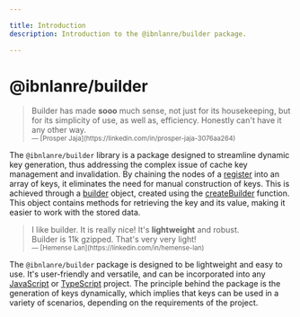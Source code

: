 ```yaml
---

title: Introduction
description: Introduction to the @ibnlanre/builder package.

---
```


# @ibnlanre/builder

<blockquote className="nx-text-2xl nx-italic nx-leading-tight nx-mt-8 nx-border-gray-300 nx-text-justify nx-text-gray-700 dark:nx-border-gray-700 dark:nx-text-gray-400 ltr:nx-border-l-2 ltr:nx-pl-6 rtl:nx-border-r-2 rtl:nx-pr-6">Builder has made <strong>sooo</strong> much sense, not just for its housekeeping, but for its simplicity of use, as well as, efficiency. Honestly can't have it any other way.<br /><small className="nx-not-italic nx-mt-3 nx-inline-block">— [Prosper Jaja](https://linkedin.com/in/prosper-jaja-3076aa264)</small></blockquote>

The `@ibnlanre/builder` library is a package designed to streamline dynamic key generation, thus addressing the complex issue of cache key management and invalidation. By chaining the nodes of a [register][4] into an array of keys, it eliminates the need for manual construction of keys. This is achieved through a [builder][3] object, created using the [createBuilder][2] function. This object contains methods for retrieving the key and its value, making it easier to work with the stored data.

<blockquote className="nx-text-2xl nx-italic nx-leading-tight nx-mt-8 nx-border-gray-300 nx-text-justify nx-text-gray-700 dark:nx-border-gray-700 dark:nx-text-gray-400 ltr:nx-border-l-2 ltr:nx-pl-6 rtl:nx-border-r-2 rtl:nx-pr-6">I like builder. It is really nice! It's <strong>lightweight</strong> and robust.<br />Builder is 11k gzipped. That's very very light!<br /><small className="nx-not-italic nx-mt-3 nx-inline-block">— [Hemense Lan](https://linkedin.com/in/hemense-lan)</small></blockquote>

The `@ibnlanre/builder` package is designed to be lightweight and easy to use. It's user-friendly and versatile, and can be incorporated into any [JavaScript][pluralsight] or [TypeScript][typescript] project. The principle behind the package is the generation of keys dynamically, which implies that keys can be used in a variety of scenarios, depending on the requirements of the project.

[2]: /core-concepts/create-builder
[3]: /core-concepts/builder-object
[4]: /core-concepts

[typescript]: https://www.typescriptlang.org
[pluralsight]: https://www.javascript.com/
